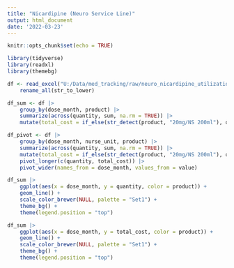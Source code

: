 ```yaml
---
title: "Nicardipine (Neuro Service Line)"
output: html_document
date: '2022-03-23'
---
```


```r
knitr::opts_chunk$set(echo = TRUE)

library(tidyverse)
library(readxl)
library(themebg)
```

```r
df <- read_excel("U:/Data/med_tracking/raw/neuro_nicardipine_utilization.xlsx") |> 
    rename_all(str_to_lower)
```

```r
df_sum <- df |> 
    group_by(dose_month, product) |> 
    summarize(across(quantity, sum, na.rm = TRUE)) |> 
    mutate(total_cost = if_else(str_detect(product, "20mg/NS 200ml"), quantity * 43, quantity * 65))
```

```r
df_pivot <- df |> 
    group_by(dose_month, nurse_unit, product) |> 
    summarize(across(quantity, sum, na.rm = TRUE)) |> 
    mutate(total_cost = if_else(str_detect(product, "20mg/NS 200ml"), quantity * 43, quantity * 65)) |>  
    pivot_longer(c(quantity, total_cost)) |> 
    pivot_wider(names_from = dose_month, values_from = value)
```


```r
df_sum |> 
    ggplot(aes(x = dose_month, y = quantity, color = product)) +
    geom_line() +
    scale_color_brewer(NULL, palette = "Set1") +
    theme_bg() +
    theme(legend.position = "top")
```

```r
df_sum |> 
    ggplot(aes(x = dose_month, y = total_cost, color = product)) +
    geom_line() +
    scale_color_brewer(NULL, palette = "Set1") +
    theme_bg() +
    theme(legend.position = "top")
```

